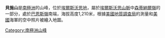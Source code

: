 {{Coord|78|11|S|84|43|W||display=title}}

'''貝施山'''是[[南極洲|南極洲]]的山峰，位於[[埃爾斯沃思地|埃爾斯沃思地]]，屬於[[埃爾斯沃思山脈|埃爾斯沃思山脈]]中[[森蒂納爾嶺|森蒂納爾嶺]]的一部分，處於[[巴恩斯嶺|巴恩斯嶺]]南端，海拔高度1,210米，根據[[美國地質調查局|美國地質調查局]]的測量和[[美國|美國]]海軍的空中照片被繪入地圖。

{{DEFAULTSORT:Mount Besch}}
[[Category:南極洲山峰|Category:南極洲山峰]]


{{EllsworthLand-geo-stub}}